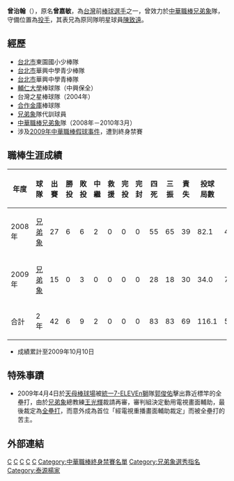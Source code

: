 {{Infobox CPBL player|
bgcolor1=|
bgcolor2=|
textcolor1=|
textcolor2=|
name=曾治翰|
image=|
width=130|
position=投手|
team=|
number=|
bats=右|
throws=右|
birthdate={{birth_date_and_age|1983|5|7|mf=y}}|
birthplace=[[台灣|台灣]][[桃園市|桃園縣]]（今桃園市）|
debutdate=3月20日|
debutyear=2008年|
debutteam=兄弟象|
statyear=2009年10月10日|
stat1label=勝投－敗投|
stat1value=6－9|
stat2label=三振－四死|
stat2value=83－83|
stat3label=防禦率|
stat3value=5.338|
teams=
* [[兄弟象|兄弟象]]（2008年－2009年）
}}
'''曾治翰'''（{{bd|1983年|5月7日}}），原名'''曾嘉敏'''，為[[台灣|台灣]]前[[棒球|棒球]][[選手|選手]]之一，曾效力於[[中華職棒|中華職棒]][[兄弟象|兄弟象]]隊，守備位置為[[投手|投手]]，其表兄為原同隊明星球員[[陳致遠|陳致遠]]。

==經歷==
* [[台北市|台北市]]東園國小少棒隊
* [[台北市|台北市]]華興中學青少棒隊
* [[台北市|台北市]]華興中學青棒隊
* [[輔仁大學|輔仁大學]]棒球隊（中興保全）
* 台灣之星棒球隊（2004年）
* [[合作金庫|合作金庫]]棒球隊
* [[兄弟象|兄弟象]]隊代訓球員
* [[中華職棒|中華職棒]][[兄弟象|兄弟象]]隊（2008年－2010年3月）
* 涉及[[2009年中華職棒假球事件|2009年中華職棒假球事件]]，遭到終身禁賽

==職棒生涯成績==
{|border=1 width="800px"
|- align="center"
!年度!!球隊!!出賽!!勝投!!敗投!!中繼!!救援!!完投!!完封!!四死!!三振!!責失!!投球局數!!防禦率
|- align=middle
|2008年||[[兄弟象|兄弟象]]||27||6||6||2||0||0||0||55||65||39||82.1||4.26
|- align=middle
|2009年||[[兄弟象|兄弟象]]||15||0||3||0||0||0||0||28||18||30||34.0||7.941
|- align=middle style="color:black; background-color:yellow"
!合計!!2年!!42||6||9||2||0||0||0||83||83||69||116.1||5.338
|}
* 成績累計至2009年10月10日

==特殊事蹟==
* 2009年4月4日於[[天母棒球場|天母棒球場]]被[[統一7-ELEVEn獅|統一7-ELEVEn獅]]隊[[郭俊佑|郭俊佑]]擊出靠近標竿的全壘打，由於[[兄弟象|兄弟象]]總教練[[王光輝_(棒球選手)|王光輝]]裁請再審，審判組決定動用電視畫面輔助，最後裁定為[[全壘打|全壘打]]，而意外成為首位「經電視重播畫面輔助裁定」而被全壘打的苦主。

==外部連結==
{{台灣棒球維基館}}
{{中華職棒球員資料|id=R153|name=曾嘉敏}}

{{2005年第二十三屆亞洲棒球錦標賽中華成棒代表隊}}

{{棒球選手小作品}}

[[Category:曾姓|C]]
[[Category:阿美族人|C]]
[[Category:台灣棒球運動員|C]]
[[Category:兄弟象隊球員|C]]
[[Category:輔仁大學校友|C]]
[[Category:中華職棒終身禁賽名單|Category:中華職棒終身禁賽名單]]
[[Category:兄弟象選秀指名|Category:兄弟象選秀指名]]
[[Category:泰源楊家|Category:泰源楊家]]
{{Taiwan-sport-bio-stub}}